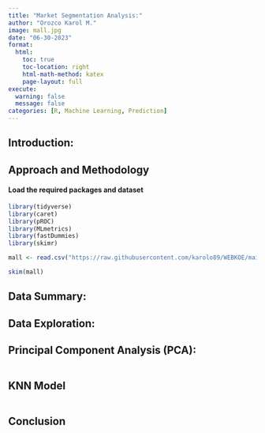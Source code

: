 ```yaml
---
title: "Market Segmentation Analysis:"
author: "Orozco Karol M."
image: mall.jpg
date: "06-30-2023"
format:
  html:
    toc: true
    toc-location: right
    html-math-method: katex
    page-layout: full
execute: 
  warning: false
  message: false
categories: [R, Machine Learning, Prediction]
---
```


## Introduction:


## Approach and Methodology



#### Load the required packages and dataset

```r
library(tidyverse)
library(caret)
library(pROC)
library(MLmetrics)
library(fastDummies)
library(skimr)
```


```r

mall <- read.csv("https://raw.githubusercontent.com/karolo89/WEBKOE/main/projects/MarketSegmentation/Mall_Customers.csv")

skim(mall)

```


## Data Summary:



## Data Exploration:



## Principal Component Analysis (PCA):

```r

```


## KNN Model

```r


```


## Conclusion